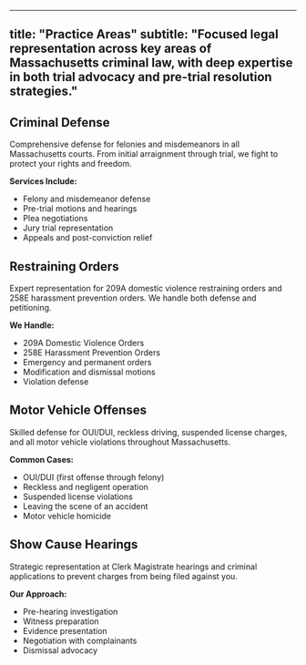 
---
title: "Practice Areas"
subtitle: "Focused legal representation across key areas of Massachusetts criminal law, with deep expertise in both trial advocacy and pre-trial resolution strategies."
---

## Criminal Defense

Comprehensive defense for felonies and misdemeanors in all Massachusetts courts. From initial arraignment through trial, we fight to protect your rights and freedom.

**Services Include:**
- Felony and misdemeanor defense
- Pre-trial motions and hearings
- Plea negotiations
- Jury trial representation
- Appeals and post-conviction relief

## Restraining Orders

Expert representation for 209A domestic violence restraining orders and 258E harassment prevention orders. We handle both defense and petitioning.

**We Handle:**
- 209A Domestic Violence Orders
- 258E Harassment Prevention Orders
- Emergency and permanent orders
- Modification and dismissal motions
- Violation defense

## Motor Vehicle Offenses

Skilled defense for OUI/DUI, reckless driving, suspended license charges, and all motor vehicle violations throughout Massachusetts.

**Common Cases:**
- OUI/DUI (first offense through felony)
- Reckless and negligent operation
- Suspended license violations
- Leaving the scene of an accident
- Motor vehicle homicide

## Show Cause Hearings

Strategic representation at Clerk Magistrate hearings and criminal applications to prevent charges from being filed against you.

**Our Approach:**
- Pre-hearing investigation
- Witness preparation
- Evidence presentation
- Negotiation with complainants
- Dismissal advocacy
